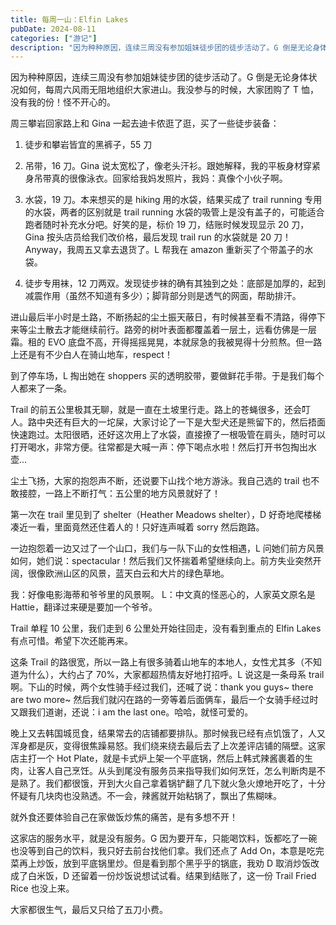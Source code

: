 ```yaml
---
title: 每周一山：Elfin Lakes
pubDate: 2024-08-11
categories: ["游记"]
description: "因为种种原因，连续三周没有参加姐妹徒步团的徒步活动了。G 倒是无论身体状况如何，每周六风雨无阻地组织大家进山。"
---
```



因为种种原因，连续三周没有参加姐妹徒步团的徒步活动了。G 倒是无论身体状况如何，每周六风雨无阻地组织大家进山。我没参与的时候，大家团购了 T 恤，没有我的份！怪不开心的。

周三攀岩回家路上和 Gina 一起去迪卡侬逛了逛，买了一些徒步装备：

1. 徒步和攀岩皆宜的黑裤子，55 刀

2. 吊带，16 刀。Gina 说太宽松了，像老头汗衫。跟她解释，我的平板身材穿紧身吊带真的很像泳衣。回家给我妈发照片，我妈：真像个小伙子啊。

3. 水袋，19 刀。本来想买的是 hiking 用的水袋，结果买成了 trail running 专用的水袋，两者的区别就是 trail running 水袋的吸管上是没有盖子的，可能适合跑者随时补充水分吧。好笑的是，标价 19 刀，结账时候发现显示 20 刀，Gina 按头店员给我们改价格，最后发现 trail run 的水袋就是 20 刀！Anyway，我周五又拿去退货了。L 帮我在 amazon 重新买了个带盖子的水袋。

<ImageComponent
  src="https://pub-a55ec74b764445bf87cc8622864a75d4.r2.dev/water-bladder.jpg"
  alt="水袋对比图"
/>

4. 徒步专用袜，12 刀两双。发现徒步袜的确有其独到之处：底部是加厚的，起到减震作用（虽然不知道有多少）；脚背部分则是透气的网面，帮助排汗。

进山最后半小时是土路，不断扬起的尘土振天蔽日，有时候甚至看不清路，得停下来等尘土散去才能继续前行。路旁的树叶表面都覆盖着一层土，远看仿佛是一层霜。租的 EVO 底盘不高，开得摇摇晃晃，本就尿急的我被晃得十分煎熬。但一路上还是有不少白人在骑山地车，respect！

到了停车场，L 掏出她在 shoppers 买的透明胶带，要做鲜花手带。于是我们每个人都来了一条。

<TwoImageRow
  leftSrc="https://pub-a55ec74b764445bf87cc8622864a75d4.r2.dev/flower-wrist.jpg"
  rightSrc="https://pub-a55ec74b764445bf87cc8622864a75d4.r2.dev/flower-wrist2.jpg"
  alt="雏菊姐妹花"
/>

Trail 的前五公里极其无聊，就是一直在土坡里行走。路上的苍蝇很多，还会叮人。路中央还有巨大的一坨屎，大家讨论了一下是大型犬还是熊留下的，然后捂面快速跑过。太阳很晒，还好这次用上了水袋，直接撩了一根吸管在肩头，随时可以打开喝水，非常方便。往常都是大喊一声：停下喝点水啦！然后打开书包掏出水壶...

尘土飞扬，大家的抱怨声不断，还说要下山找个地方游泳。我自己选的 trail 也不敢接腔，一路上不断打气：五公里的地方风景就好了！

第一次在 trail 里见到了 shelter（Heather Meadows shelter），D 好奇地爬楼梯凑近一看，里面竟然还住着人的！只好连声喊着 sorry 然后跑路。

<TwoImageRow
  leftSrc="https://pub-a55ec74b764445bf87cc8622864a75d4.r2.dev/garibaldi-remort.jpg"
  rightSrc="https://pub-a55ec74b764445bf87cc8622864a75d4.r2.dev/meadows.jpg"
  alt="过了shelter就可以开始能看到些远方的风景"
/>

一边抱怨着一边又过了一个山口，我们与一队下山的女性相遇，L 问她们前方风景如何，她们说：spectacular！然后我们又怀揣着希望继续向上。前方失业突然开阔，很像欧洲山区的风景，蓝天白云和大片的绿色草地。

我：好像电影海蒂和爷爷里的风景啊。
L：中文真的怪恶心的，人家英文原名是 Hattie，翻译过来硬是要加一个爷爷。

<ImageComponent
  src="https://pub-a55ec74b764445bf87cc8622864a75d4.r2.dev/garibaldi-back.jpg"
  alt="戴着农夫帽的俺"
/>

Trail 单程 10 公里，我们走到 6 公里处开始往回走，没有看到重点的 Elfin Lakes 有点可惜。希望下次还能再来。

<ImageComponent
  src="https://pub-a55ec74b764445bf87cc8622864a75d4.r2.dev/elfin-alltrails.jpg"
  alt="All Trails"
/>

这条 Trail 的路很宽，所以一路上有很多骑着山地车的本地人，女性尤其多（不知道为什么），大约占了 70%，大家都超热情友好地打招呼。L 说这是一条母系 trail 啊。下山的时候，两个女性骑手经过我们，还喊了说：thank you guys~ there are two more~ 然后我们就闪在路的一旁等着后面俩车，最后一个女骑手经过时又跟我们道谢，还说：i am the last one。哈哈，就怪可爱的。

晚上又去韩国城觅食，结果常去的店铺都要排队。那时候我已经有点饥饿了，人又浑身都是灰，变得很焦躁易怒。我们绕来绕去最后去了上次差评店铺的隔壁。这家店主打一个 Hot Plate，就是卡式炉上架一个平底锅，然后上韩式辣酱裹着的生肉，让客人自己烹饪。从头到尾没有服务员来指导我们如何烹饪，怎么判断肉是不是熟了。我们都很饿，开到大火自己拿着锅铲翻了几下就火急火燎地开吃了，十分怀疑有几块肉也没熟透。不一会，辣酱就开始粘锅了，飘出了焦糊味。

就外食还要体验自己在家做饭炒焦的痛苦，是有多想不开！

这家店的服务水平，就是没有服务。G 因为要开车，只能喝饮料，饭都吃了一碗也没等到自己的饮料，我只好去前台找他们拿。我们还点了 Add On，本意是吃完菜再上炒饭，放到平底锅里炒。但是看到那个黑乎乎的锅底，我劝 D 取消炒饭改成了白米饭，D 还留着一份炒饭说想试试看。结果到结账了，这一份 Trail Fried Rice 也没上来。

大家都很生气，最后又只给了五刀小费。

<ImageComponent
  src="https://pub-a55ec74b764445bf87cc8622864a75d4.r2.dev/walkinginthemoutains.jpg"
  alt="抱怨着前进的徒步团"
/>
